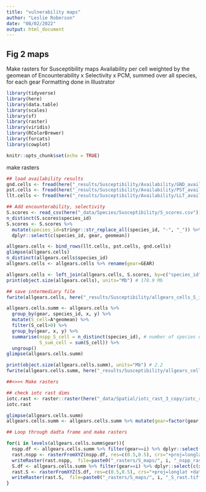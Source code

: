 ```yaml
---
title: "vulnerability maps"
author: "Leslie Roberson"
date: "08/02/2022"
output: html_document
---
```


## Fig 2 maps

Make rasters for Susceptibility maps 
Availability per cell weighted by the geomean of Encounterability x Selectivity x PCM, summed over all species, for each gear
Formatting done in Illustrator

```r

library(tidyverse)
library(here)
library(data.table)
library(scales)
library(sf)
library(raster)
library(viridis)
library(RColorBrewer)
library(forcats)
library(cowplot)

knitr::opts_chunk$set(echo = TRUE)
```

make rasters

```r

## load availability results
gnd.cells <- fread(here("_results/Susceptibility/Availability/GND_availcells.csv"))
pst.cells <- fread(here("_results/Susceptibility/Availability/PST_availcells.csv"))
llt.cells <- fread(here("_results/Susceptibility/Availability/LLT_availcells.csv"))

## Add encounterability, selectivity
S.scores <- read_csv(here("_data/Species/Susceptibility/S_scores.csv"))
n_distinct(S.scores$species_id)
S.scores <- S.scores %>%
  mutate(species_id=stringr::str_replace_all(species_id, "-", "_")) %>%
  dplyr::select(c(species_id, gear, geomean))

allgears.cells <- bind_rows(llt.cells, pst.cells, gnd.cells)
glimpse(allgears.cells) 
n_distinct(allgears.cells$species_id)
allgears.cells <- allgears.cells %>% rename(gear=GEAR)

allgears.cells <- left_join(allgears.cells, S.scores, by=c("species_id", "gear"))
print(object.size(allgears.cells), units="Mb") # 178.9 Mb

## save intermediary file
fwrite(allgears.cells, here("_results/Susceptibility/allgears_cells_S_intermediary.csv"))

allgears.cells.summ <- allgears.cells %>%
  group_by(gear, species_id, x, y) %>%
  mutate(S_cell=A*geomean) %>%
  filter(S_cell>0) %>%
  group_by(gear, x, y) %>%
  summarise(nspp_S_cell = n_distinct(species_id), # number of species occur in that cell with catchability >0
            S_sum_cell = sum(S_cell)) %>%
  ungroup()
glimpse(allgears.cells.summ)  

print(object.size(allgears.cells.summ), units="Mb") # 2.2
fwrite(allgears.cells.summ, here("_results/Susceptibility/allgears_cells_S.csv"))

##<>>< Make rasters

## check iotc rast dims
iotc.rast <- raster::raster(here("_data/Spatial/iotc_rast_3_copy/iotc_rast_3.tif"))
iotc.rast

glimpse(allgears.cells.summ)
allgears.cells.summ <- allgears.cells.summ %>% mutate(gear=factor(gear, levels=c("GND", "LLT", "PST")))

## Loop through dadta frame and make rasters

for(i in levels(allgears.cells.summ$gear)){
  nspp.df <- allgears.cells.summ %>% filter(gear==i) %>% dplyr::select(c(x,y,nspp_S_cell))
  rast.nspp <- rasterFromXYZ(nspp.df, res=c(0.5,0.5), crs="+proj=longlat +datum=WGS84 +no_defs +ellps=WGS84 +towgs84=0,0,0")
  writeRaster(rast.nspp,  file=paste0("_rasters/S_maps/", i, "_nspp_rast.tiff", sep=""), overwrite=TRUE)
  S.df <- allgears.cells.summ %>% filter(gear==i) %>% dplyr::select(c(x,y,S_sum_cell))
  rast.S <- rasterFromXYZ(S.df, res=c(0.5,0.5), crs="+proj=longlat +datum=WGS84 +no_defs +ellps=WGS84 +towgs84=0,0,0")
  writeRaster(rast.S,  file=paste0("_rasters/S_maps/", i, "_S_rast.tiff", sep=""))
}

```
